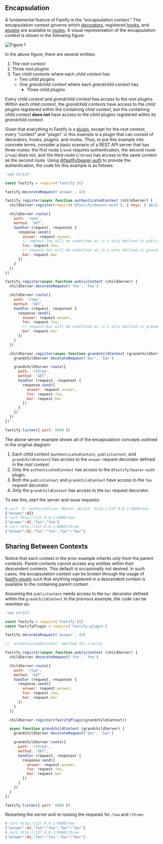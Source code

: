 

## Encapsulation
<a id="encapsulation"></a>

A fundamental feature of Fastify is the "encapsulation context." The
encapsulation context governs which [decorators](./Decorators), registered
[hooks](./Hooks), and [plugins](./Plugins) are available to
[routes](./Routes). A visual representation of the encapsulation context
is shown in the following figure:

![Figure 1](../resources/encapsulation_context.svg)

In the above figure, there are several entities:

1. The _root context_
2. Three _root plugins_
3. Two _child contexts_ where each _child context_ has
    * Two _child plugins_
    * One _grandchild context_ where each _grandchild context_ has
        - Three _child plugins_

Every _child context_ and _grandchild context_ has access to the _root plugins_.
Within each _child context_, the _grandchild contexts_ have access to the
_child plugins_ registered within the containing _child context_, but the
containing _child context_ **does not** have access to the _child plugins_
registered within its _grandchild context_.

Given that everything in Fastify is a [plugin](./Plugins), except for the
_root context_, every "context" and "plugin" in this example is a plugin
that can consist of decorators, hooks, plugins, and routes. Thus, to put
this example into concrete terms, consider a basic scenario of a REST API
server that has three routes: the first route (`/one`) requires authentication,
the second route (`/two`) does not, and the third route (`/three`) has
access to the same context as the second route. Using
[@fastify/bearer-auth][bearer] to provide the authentication, the code for this
example is as follows:

```js
'use strict'

const fastify = require('fastify')()

fastify.decorateRequest('answer', 42)

fastify.register(async function authenticatedContext (childServer) {
  childServer.register(require('@fastify/bearer-auth'), { keys: ['abc123'] })

  childServer.route({
    path: '/one',
    method: 'GET',
    handler (request, response) {
      response.send({
        answer: request.answer,
        // request.foo will be undefined as it's only defined in publicContext
        foo: request.foo,
        // request.bar will be undefined as it's only defined in grandchildContext
        bar: request.bar
      })
    }
  })
})

fastify.register(async function publicContext (childServer) {
  childServer.decorateRequest('foo', 'foo')

  childServer.route({
    path: '/two',
    method: 'GET',
    handler (request, response) {
      response.send({
        answer: request.answer,
        foo: request.foo,
        // request.bar will be undefined as it's only defined in grandchildContext
        bar: request.bar
      })
    }
  })

  childServer.register(async function grandchildContext (grandchildServer) {
    grandchildServer.decorateRequest('bar', 'bar')

    grandchildServer.route({
      path: '/three',
      method: 'GET',
      handler (request, response) {
        response.send({
          answer: request.answer,
          foo: request.foo,
          bar: request.bar
        })
      }
    })
  })
})

fastify.listen({ port: 8000 })
```

The above server example shows all of the encapsulation concepts outlined in the
original diagram:

1. Each _child context_ (`authenticatedContext`, `publicContext`, and
`grandchildContext`) has access to the `answer` request decorator defined in
the _root context_.
2. Only the `authenticatedContext` has access to the `@fastify/bearer-auth`
plugin.
3. Both the `publicContext` and `grandchildContext` have access to the `foo`
request decorator.
4. Only the `grandchildContext` has access to the `bar` request decorator.

To see this, start the server and issue requests:

```sh
# curl -H 'authorization: Bearer abc123' http://127.0.0.1:8000/one
{"answer":42}
# curl http://127.0.0.1:8000/two
{"answer":42,"foo":"foo"}
# curl http://127.0.0.1:8000/three
{"answer":42,"foo":"foo","bar":"bar"}
```

[bearer]: https://github.com/fastify/fastify-bearer-auth

## Sharing Between Contexts
<a id="shared-context"></a>

Notice that each context in the prior example inherits _only_ from the parent
contexts. Parent contexts cannot access any entities within their descendent
contexts. This default is occasionally not desired. In such cases, the
encapsulation context can be broken through the usage of
[fastify-plugin][fastify-plugin] such that anything registered in a descendent
context is available to the containing parent context.

Assuming the `publicContext` needs access to the `bar` decorator defined
within the `grandchildContext` in the previous example, the code can be
rewritten as:

```js
'use strict'

const fastify = require('fastify')()
const fastifyPlugin = require('fastify-plugin')

fastify.decorateRequest('answer', 42)

// `authenticatedContext` omitted for clarity

fastify.register(async function publicContext (childServer) {
  childServer.decorateRequest('foo', 'foo')

  childServer.route({
    path: '/two',
    method: 'GET',
    handler (request, response) {
      response.send({
        answer: request.answer,
        foo: request.foo,
        bar: request.bar
      })
    }
  })

  childServer.register(fastifyPlugin(grandchildContext))

  async function grandchildContext (grandchildServer) {
    grandchildServer.decorateRequest('bar', 'bar')

    grandchildServer.route({
      path: '/three',
      method: 'GET',
      handler (request, response) {
        response.send({
          answer: request.answer,
          foo: request.foo,
          bar: request.bar
        })
      }
    })
  }
})

fastify.listen({ port: 8000 })
```

Restarting the server and re-issuing the requests for `/two` and `/three`:

```sh
# curl http://127.0.0.1:8000/two
{"answer":42,"foo":"foo","bar":"bar"}
# curl http://127.0.0.1:8000/three
{"answer":42,"foo":"foo","bar":"bar"}
```

[fastify-plugin]: https://github.com/fastify/fastify-plugin
